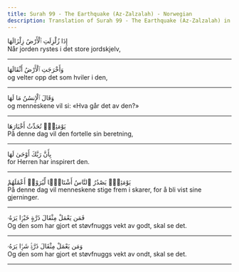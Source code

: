 ```yaml
---
title: Surah 99 - The Earthquake (Az-Zalzalah) - Norwegian
description: Translation of Surah 99 - The Earthquake (Az-Zalzalah) in Norwegian
---
```





<Aside type="quran" title="1">
إِذَا زُلْزِلَتِ ٱلْأَرْضُ زِلْزَالَهَا
</Aside>

<Aside type="reference" title="1">
Når jorden rystes i det store jordskjelv,
</Aside>

---

<Aside type="quran" title="2">
وَأَخْرَجَتِ ٱلْأَرْضُ أَثْقَالَهَا
</Aside>

<Aside type="reference" title="2">
og velter opp det som hviler i den,
</Aside>

---

<Aside type="quran" title="3">
وَقَالَ ٱلْإِنسَٰنُ مَا لَهَا
</Aside>

<Aside type="reference" title="3">
og menneskene vil si: «Hva går det av den?»
</Aside>

---

<Aside type="quran" title="4">
يَوْمَئِذٍۢ تُحَدِّثُ أَخْبَارَهَا
</Aside>

<Aside type="reference" title="4">
På denne dag vil den fortelle sin beretning,
</Aside>

---

<Aside type="quran" title="5">
بِأَنَّ رَبَّكَ أَوْحَىٰ لَهَا
</Aside>

<Aside type="reference" title="5">
for Herren har inspirert den.
</Aside>

---

<Aside type="quran" title="6">
يَوْمَئِذٍۢ يَصْدُرُ ٱلنَّاسُ أَشْتَاتًۭا لِّيُرَوْا۟ أَعْمَٰلَهُمْ
</Aside>

<Aside type="reference" title="6">
På denne dag vil menneskene stige frem i skarer, for å bli vist sine gjerninger.
</Aside>

---

<Aside type="quran" title="7">
فَمَن يَعْمَلْ مِثْقَالَ ذَرَّةٍ خَيْرًۭا يَرَهُۥ
</Aside>

<Aside type="reference" title="7">
Og den som har gjort et støvfnuggs vekt av godt, skal se det.
</Aside>

---

<Aside type="quran" title="8">
وَمَن يَعْمَلْ مِثْقَالَ ذَرَّةٍۢ شَرًّۭا يَرَهُۥ
</Aside>

<Aside type="reference" title="8">
Og den som har gjort et støvfnuggs vekt av ondt, skal se det.
</Aside>

---
